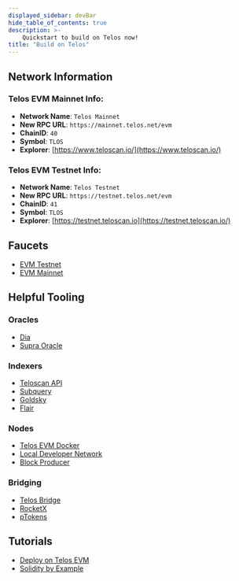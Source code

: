 ---
displayed_sidebar: devBar
hide_table_of_contents: true
description: >-
    Quickstart to build on Telos now!
title: "Build on Telos"
---

## Network Information

### **Telos EVM Mainnet Info:**

* **Network Name**: `Telos Mainnet`
* **New RPC URL**: `https://mainnet.telos.net/evm`
* **ChainID**: `40`
* **Symbol**: `TLOS`
* **Explorer**: [https://www.teloscan.io/](https://www.teloscan.io/)

### **Telos EVM Testnet Info:**

* **Network Name**: `Telos Testnet`
* **New RPC URL**: `https://testnet.telos.net/evm`
* **ChainID**: `41`
* **Symbol**: `TLOS`
* **Explorer**: [https://testnet.teloscan.io](https://testnet.teloscan.io/)

## Faucets

- [EVM Testnet](https://app.telos.net/testnet/developers?tab=tlos-evm)
- [EVM Mainnet](https://stakely.io/en/faucet/telos-evm-tlos)

## Helpful Tooling

### Oracles

- [Dia](/evm/oracles/dia/)
- [Supra Oracle](https://supraoracles.com/docs/overview/)

### Indexers

- [Teloscan API](https://api.teloscan.io/)
- [Subquery](/evm/indexers/subquery/)
- [Goldsky](/evm/indexers/goldsky/)
- [Flair](/evm/indexers/flair/)

### Nodes

- [Telos EVM Docker](/nodes/non-bp-nodes/tevmc/)
- [Local Developer Network](/nodes/local_developer_network/#local-developer-network/)
- [Block Producer](/nodes/bp-nodes/setting-up-telos-validator-nodes/)

### Bridging

- [Telos Bridge](https://bridge.telos.net/bridge)
- [RocketX](https://app.rocketx.exchange/swap/ETHEREUM.ethereum/TELOSEVM.telos/20?from=Ethereum&to=Telos)
- [pTokens](https://dapp.ptokens.io/#/swap?asset=tlos&from=eth&to=telos)

## Tutorials

- [Deploy on Telos EVM](/evm/smart-contracts/verify_with_remix/)
- [Solidity by Example](https://solidity-by-example.org)


